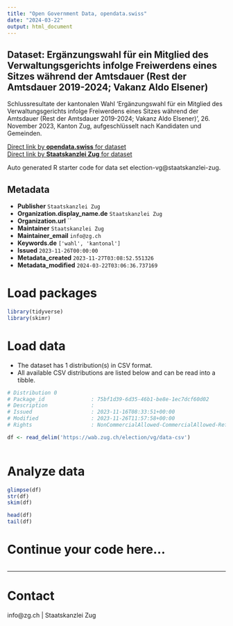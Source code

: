 ```yaml
---
title: "Open Government Data, opendata.swiss"
date: "2024-03-22"
output: html_document
---
```


## Dataset: Ergänzungswahl für ein Mitglied des Verwaltungsgerichts infolge Freiwerdens eines Sitzes während der Amtsdauer (Rest der Amtsdauer 2019-2024; Vakanz Aldo Elsener)

Schlussresultate der kantonalen Wahl 'Ergänzungswahl für ein Mitglied des Verwaltungsgerichts infolge Freiwerdens eines Sitzes während der Amtsdauer (Rest der Amtsdauer 2019-2024; Vakanz Aldo Elsener)', 26. November 2023, Kanton Zug, aufgeschlüsselt nach Kandidaten und Gemeinden.

[Direct link by **opendata.swiss** for dataset](https://opendata.swiss/de/dataset/erganzungswahl-fur-ein-mitglied-des-verwaltungsgerichts-infolge-freiwerdens-eines-sitzes-wahren)<br>
[Direct link by **Staatskanzlei Zug** for dataset](https://wab.zug.ch/election/vg/data)

Auto generated R starter code for data set election-vg@staatskanzlei-zug.

## Metadata

- **Publisher** `Staatskanzlei Zug`
- **Organization.display_name.de** `Staatskanzlei Zug`
- **Organization.url** ``
- **Maintainer** `Staatskanzlei Zug`
- **Maintainer_email** `info@zg.ch`
- **Keywords.de** `['wahl', 'kantonal']`
- **Issued** `2023-11-26T00:00:00`
- **Metadata_created** `2023-11-27T03:08:52.551326`
- **Metadata_modified** `2024-03-22T03:06:36.737169`


# Load packages

```r

library(tidyverse)
library(skimr)

```

# Load data

-   The dataset has 1 distribution(s) in CSV format.
-   All available CSV distributions are listed below and can be read into a tibble.

```r

# Distribution 0
# Package_id               : 75bf1d39-6d35-46b1-be8e-1ec7dcf60d02
# Description              : 
# Issued                   : 2023-11-16T08:33:51+00:00
# Modified                 : 2023-11-26T11:57:58+00:00
# Rights                   : NonCommercialAllowed-CommercialAllowed-ReferenceRequired

df <- read_delim('https://wab.zug.ch/election/vg/data-csv')



```

# Analyze data

```r

glimpse(df)
str(df)
skim(df)

head(df)
tail(df)

```

# Continue your code here...

```r

```

------------------------------------------------------------------------

# Contact

info@zg.ch | Staatskanzlei Zug
